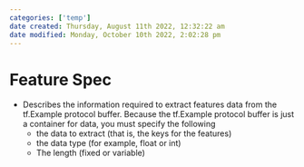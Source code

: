 ```yaml
---
categories: ['temp']
date created: Thursday, August 11th 2022, 12:32:22 am
date modified: Monday, October 10th 2022, 2:02:28 pm
---
```


# Feature Spec
- Describes the information required to extract features data from the tf.Example protocol buffer. Because the tf.Example protocol buffer is just a container for data, you must specify the following
	- the data to extract (that is, the keys for the features)
	- the data type (for example, float or int)
	- The length (fixed or variable)



